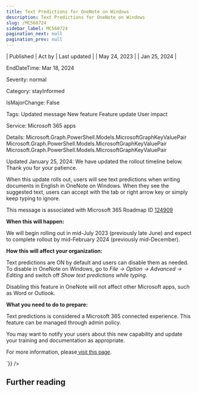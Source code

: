 ```yaml
---
title: Text Predictions for OneNote on Windows
description: Text Predictions for OneNote on Windows
slug: /MC560724
sidebar_label: MC560724
pagination_next: null
pagination_prev: null
---
```



| Published | Act by | Last updated |
| May 24, 2023 |  | Jan 25, 2024 |

EndDateTime: Mar 18, 2024

Severity: normal

Category: stayInformed

IsMajorChange: False

Tags: Updated message New feature Feature update User impact

Service: Microsoft 365 apps

Details: Microsoft.Graph.PowerShell.Models.MicrosoftGraphKeyValuePair Microsoft.Graph.PowerShell.Models.MicrosoftGraphKeyValuePair Microsoft.Graph.PowerShell.Models.MicrosoftGraphKeyValuePair

<div dangerouslySetInnerHTML={{__html:`
<p style="">Updated January 25, 2024: We have updated the rollout timeline below. Thank you for your patience.</p><p style="">When this update rolls out, users will see text predictions when writing documents in English in OneNote on Windows. When they see the suggested text, users can accept with the tab or right arrow key or simply keep typing to ignore.<br></p><p>This message is associated with Microsoft 365 Roadmap ID <a href="https://www.microsoft.com/microsoft-365/roadmap?filters=&amp;searchterms=124909" target="_blank">124909</a></p><p><b>When this will happen:</b><br></p><p>We will begin rolling out in mid-July 2023 (previously late June) and expect to complete rollout by mid-February 2024 (previously mid-December).</p><p><b>How this will affect your organization:</b><br></p>

<p>Text predictions are ON by default and users can disable them as needed. To disable in OneNote on Windows, go to <i>File -&gt; Option -&gt; Advanced -&gt; Editing</i> and switch off <i>Show text predictions while typing</i>.</p><p>Disabling this feature in OneNote will not affect other Microsoft apps, such as Word or Outlook.</p><p><b>What you need to do to prepare:</b><br></p>
<p>Text predictions is considered a Microsoft 365 connected experience. This feature can be managed through admin policy.&nbsp;</p><p>You may want to notify your users about this new capability and update your training and documentation as appropriate.</p><p>For more information, please<a href="https://support.microsoft.com/topic/text-predictions-in-onenote-6c532cdf-d48d-4ca1-bcf4-a38d029807f4" target="_blank" style="background-color: rgb(255, 255, 255); font-family: sans-serif; font-weight: 400;"> visit this page</a>.&nbsp;<br></p>
`}} />

## Further reading
